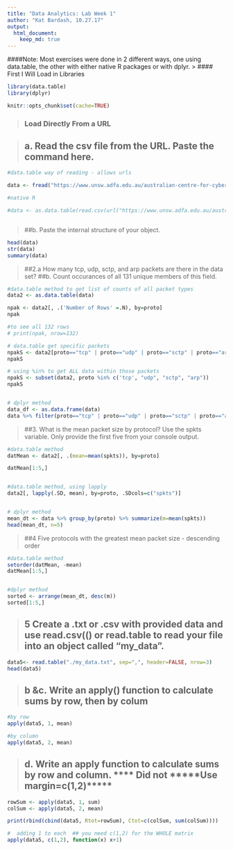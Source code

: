 ```yaml
---
title: "Data Analytics: Lab Week 1"
author: "Kat Bardash, 10.27.17"
output: 
  html_document:
    keep_md: true
---
```

####Note: Most exercises were done in 2 different ways, one using data.table, the other with either native R packages or with dplyr.
>
#### First I Will Load in Libraries
```r
library(data.table)
library(dplyr)
```

```r
knitr::opts_chunk$set(cache=TRUE)
```
> 
### Load Directly From a URL

>
## a. Read the csv file from the URL. Paste the command here.
```r
#data.table way of reading - allows urls

data <- fread("https://www.unsw.adfa.edu.au/australian-centre-for-cyber-security/cybersecurity/ADFA-NB15-Datasets/a%20part%20of%20training%20and%20testing%20set/UNSW_NB15_training-set.csv")

#native R

#data <- as.data.table(read.csv(url("https://www.unsw.adfa.edu.au/australian-centre-for-cyber-security/cybersecurity/ADFA-NB15-Datasets/a%20part%20of%20training%20and%20testing%20set/UNSW_NB15_training-set.csv")))



```

>
##b. Paste the internal structure of your object. 

```r
head(data)
str(data)
summary(data)

```

>
##2.a How many tcp, udp, sctp, and arp packets are there in the data set? 
##b. Count occurances of all 131 unique members of this field.

```r
#data.table method to get list of counts of all packet types
data2 <- as.data.table(data)

npak <- data2[, .('Number of Rows' =.N), by=proto]
npak

#to see all 132 rows
# print(npak, nrow=132)

# data.table get specific packets
npakS <- data2[proto=="tcp" | proto=="udp" | proto=="sctp" | proto=="arp" , .('Number of Rows' =.N), by=proto]
npakS

# using %in% to get ALL data within those packets
npakS <- subset(data2, proto %in% c('tcp', "udp", "sctp", "arp"))
npakS


# dplyr method
data_df <- as.data.frame(data)
data %>% filter(proto=="tcp" | proto=="udp" | proto=="sctp" | proto=="arp") %>% group_by(proto) %>% summarise(n=n())


```

>##3. What is the mean packet size by protocol? Use the spkts variable. Only provide the first five from your console output.

```r

#data.table method
datMean <- data2[, .(mean=mean(spkts)), by=proto]

datMean[1:5,]


#data.table method, using lapply
data2[, lapply(.SD, mean), by=proto, .SDcols=c("spkts")]


# dplyr method
mean_dt <- data %>% group_by(proto) %>% summarize(m=mean(spkts))
head(mean_dt, n=5)


```

>
##4 Five protocols with the greatest mean packet size - descending order 

```r
#data.table method
setorder(datMean, -mean)
datMean[1:5,]


#dplyr method
sorted <- arrange(mean_dt, desc(m))
sorted[1:5,]

```

>
## 5 Create a .txt or .csv with provided data and use read.csv(() or read.table to read your file into an object called "my_data". 

```r
data5<- read.table("./my_data.txt", sep=",", header=FALSE, nrow=3)
head(data5)
```

>
## b &c. Write an apply() function to calculate sums by row, then by colum
```r
#by row
apply(data5, 1, mean)

#by column
apply(data5, 2, mean)

```

>
## d. Write an apply function to calculate sums by row and column. **** Did not *****Use margin=c(1,2)*****
```r

rowSum <- apply(data5, 1, sum)
colSum <- apply(data5, 2, mean)

print(rbind(cbind(data5, Rtot=rowSum), Ctot=c(colSum, sum(colSum))))

#  adding 1 to each  ## you need c(1,2) for the WHOLE matrix
apply(data5, c(1,2), function(x) x+1)



```
